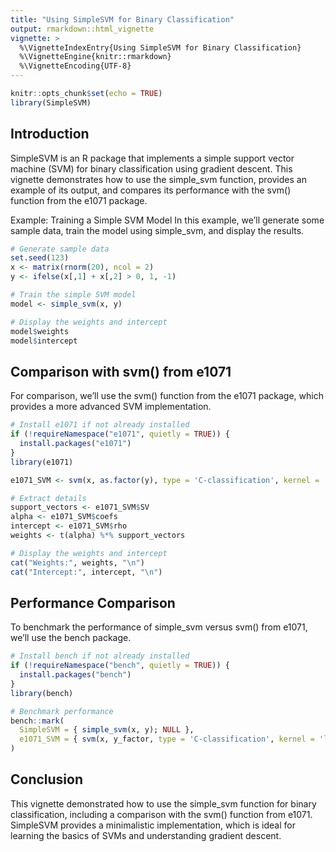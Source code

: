 ```yaml
---
title: "Using SimpleSVM for Binary Classification"
output: rmarkdown::html_vignette
vignette: >
  %\VignetteIndexEntry{Using SimpleSVM for Binary Classification}
  %\VignetteEngine{knitr::rmarkdown}
  %\VignetteEncoding{UTF-8}
---
```


```r
knitr::opts_chunk$set(echo = TRUE)
library(SimpleSVM)
```

## Introduction
SimpleSVM is an R package that implements a simple support vector machine (SVM) for binary classification using gradient descent. This vignette demonstrates how to use the simple_svm function, provides an example of its output, and compares its performance with the svm() function from the e1071 package.

Example: Training a Simple SVM Model
In this example, we’ll generate some sample data, train the model using simple_svm, and display the results.

``` r
# Generate sample data
set.seed(123)
x <- matrix(rnorm(20), ncol = 2)
y <- ifelse(x[,1] + x[,2] > 0, 1, -1)

# Train the simple SVM model
model <- simple_svm(x, y)

# Display the weights and intercept
model$weights
model$intercept
```

## Comparison with svm() from e1071
For comparison, we’ll use the svm() function from the e1071 package, which provides a more advanced SVM implementation.

```r
# Install e1071 if not already installed
if (!requireNamespace("e1071", quietly = TRUE)) {
  install.packages("e1071")
}
library(e1071)

e1071_SVM <- svm(x, as.factor(y), type = 'C-classification', kernel = 'linear')

# Extract details
support_vectors <- e1071_SVM$SV
alpha <- e1071_SVM$coefs
intercept <- e1071_SVM$rho
weights <- t(alpha) %*% support_vectors

# Display the weights and intercept
cat("Weights:", weights, "\n")
cat("Intercept:", intercept, "\n")
```


## Performance Comparison
To benchmark the performance of simple_svm versus svm() from e1071, we’ll use the bench package.

```r
# Install bench if not already installed
if (!requireNamespace("bench", quietly = TRUE)) {
  install.packages("bench")
}
library(bench)

# Benchmark performance
bench::mark(
  SimpleSVM = { simple_svm(x, y); NULL },
  e1071_SVM = { svm(x, y_factor, type = 'C-classification', kernel = 'linear'); NULL }
)
```

## Conclusion
This vignette demonstrated how to use the simple_svm function for binary classification, including a comparison with the svm() function from e1071. SimpleSVM provides a minimalistic implementation, which is ideal for learning the basics of SVMs and understanding gradient descent.

